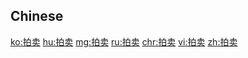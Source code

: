 {{also|拍賣}}
==Chinese==
{{zh-see|拍賣}}

[[ko:拍卖]]
[[hu:拍卖]]
[[mg:拍卖]]
[[ru:拍卖]]
[[chr:拍卖]]
[[vi:拍卖]]
[[zh:拍卖]]